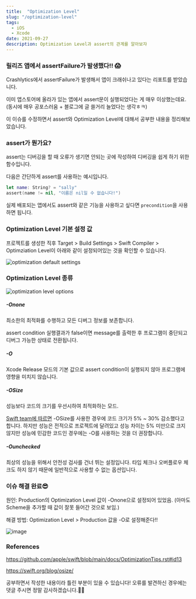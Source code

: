 ```yaml
---
title:  "Optimization Level"
slug: "/optimization-level"
tags:
  - iOS
  - Xcode
date: 2021-09-27
description: Optimization Level과 assert의 관계를 알아보쟈
---
```

### 릴리즈 앱에서 assertFailure가 발생했다!! 😱
Crashlytics에서 assertFailure가 발생해서 앱이 크래쉬나고 있다는 리포트를 받았습니다.

이미 앱스토어에 올라가 있는 앱에서 assert문이 실행되었다는 게 매우 이상했는데요. 
(동시에 매우 공포스러움 + 블로그에 글 쓸거리 늘었다는 생각ㅎㅋ)

이 이슈를 수정하면서 assert와 Optimization Level에 대해서 공부한 내용을 정리해보았습니다.

### assert가 뭔가요?
assert는 디버깅을 할 때 오류가 생기면 안되는 곳에 작성하여 디버깅을 쉽게 하기 위한 함수입니다.

다음은 간단하게 assert를 사용하는 예시입니다.
```swift
let name: String? = "sally"
assert(name != nil, "이름은 nil일 수 없습니다!")
```

실제 배포되는 앱에서도 assert와 같은 기능을 사용하고 싶다면 `precondition`을 사용하면 됩니다.

### Optimization Level 기본 설정 값
프로젝트를 생성한 직후 Target > Build Settings > Swift Compiler > Optimziation Level이 아래와 같이 설정되어있는 것을 확인할 수 있습니다.

![optimization default settings](./optimization-default-settings.png)

### Optimization Level 종류
![optimization level options](./optimization-options.png)
##### -Onone
최소한의 최적화를 수행하고 모든 디버그 정보를 보존합니다.

assert condition 실행결과가 false이면 message를 출력한 후 프로그램이 중단되고 디버그 가능한 상태로 전환됩니다.

##### -O
Xcode Release 모드의 기본 값으로 assert condition이 실행되지 않아 프로그램에 영향을 미치지 않습니다.

##### -OSize
성능보다 코드의 크기를 우선시하여 최적화하는 모드.

[Swift team에 따르면](https://swift.org/blog/osize/) -OSize를 사용한 경우에 코드 크기가 5% ~ 30% 감소했다고 합니다.
하지만 성능은 전적으로 프로젝트에 달려있고 성능 차이는 5% 미만으로 크지 않지만 성능에 민감한 코드인 경우에는 -O를 사용하는 것을 더 권장합니다.

##### -Ounchecked
최상의 성능을 위해서 안전성 검사를 건너 뛰는 설정입니다.
타입 체크나 오버플로우 체크도 하지 않기 때문에 일반적으로 사용할 수 없는 옵션입니다.

### 이슈 해결 완료😎
원인: Production의 Optimization Level 값이 -Onone으로 설정되어 있었음. 
(아마도 Scheme을 추가할 때 값이 잘못 들어간 것으로 보임.)

해결 방법: Optimization Level > Production 값을 -O로 설정해준다!!

![image](./optimization-level.png)


### References
https://github.com/apple/swift/blob/main/docs/OptimizationTips.rst#id13

https://swift.org/blog/osize/


공부하면서 작성한 내용이라 틀린 부분이 있을 수 있습니다! 오류를 발견하신 경우에는 댓글 주시면 정말 감사하겠습니다.🙇‍♀️